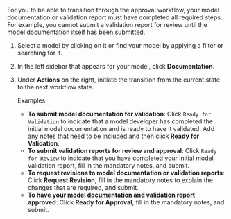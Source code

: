 :::: {.content-hidden unless-format="revealjs"}
For you to be able to transition through the approval workflow, your model documentation or validation report must have completed all required steps. For example, you cannot submit a validation report for review until the model documentation itself has been submitted. 
::::

1. Select a model by clicking on it or find your model by applying a filter or searching for it.

1. In the left sidebar that appears for your model, click **Documentation**.

1. Under **Actions** on the right, initiate the transition from the current state to the next workflow state.

   Examples: 
   
      - **To submit model documentation for validation**: Click `Ready for Validation` to indicate that a model developer has completed the initial model documentation and is ready to have it validated. Add any notes that need to be included and then click **Ready for Validation**.
      - **To submit validation reports for review and approval**: Click `Ready for Review` to indicate that you have completed your initial model validation report, fill in the mandatory notes, and submit.
      - **To request revisions to model documentation or validation reports**: Click **Request Revision**, fill in the mandatory notes to explain the changes that are required, and submit. 
      - **To have your model documentation and validation report approved**: Click **Ready for Approval**, fill in the mandatory notes, and submit. 

